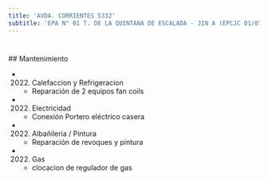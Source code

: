 ```yaml
---
title: 'AVDA. CORRIENTES 5332'
subtitle: 'EPA N° 01 T. DE LA QUINTANA DE ESCALADA - JIN A (EPCJC 01/07°) [S] - EPC N° 01 T. DE LA QUINTANA DE ESCALADA'
---
```


#


 ## Mantenimiento

*  (2022) Calefaccion y Refrigeracion 
    + Reparación de 2 equipos fan coils

*  (2022) Electricidad 
    + Conexión Portero eléctrico casera

*  (2022) Albañileria / Pintura 
    + Reparación de revoques y pintura

*  (2022) Gas 
    + clocacion de regulador de gas



